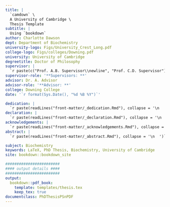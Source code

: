```yaml
---
title: |
  `camdown` \
  A University of Cambridge \
  Thesis Template
subtitle: |
  Using `bookdown`
author: Charlotte Dawson
dept: Department of Biochemistry
university-logo: Figs/University_Crest_Long.pdf
college-logo: Figs/colleges/Downing.pdf
university: University of Cambridge
degreetitle: Doctor of Philosophy
supervisor: |
  `r paste(c("Prof. A.B. Supervisor\\newline", "Prof. C.D. Supervisor"), collapse = "\n  ")`
supervisor-role: '**Supervisors: **'
advisor: Dr. A. Advisor
advisor-role: '**Advisor: **'
college: Downing College
date: '`r format(Sys.Date(), "%d %B %Y")`'

dedication: |
  `r paste(readLines("front-matter/_dedication.Rmd"), collapse = '\n  ')`
declaration: |
  `r paste(readLines("front-matter/_declaration.Rmd"), collapse = '\n  ')`
acknowledgements: |
  `r paste(readLines("front-matter/_acknowledgements.Rmd"), collapse = '\n  ')`
abstract: |
  `r paste(readLines("front-matter/_abstract.Rmd"), collapse = '\n  ')`

subject: Biochemistry
keywords: LaTeX, PhD Thesis, Biochemistry, University of Cambridge
site: bookdown::bookdown_site

########################
#### output details ####
########################
output:
  bookdown::pdf_book: 
    template: templates/thesis.tex
    keep_tex: true
documentclass: PhDThesisPSnPDF
---
```


<!-- A comment -->
